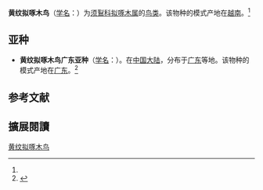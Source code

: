 {{Speciesbox
| name = 黄纹拟啄木鸟
| status = LC
| status_system = IUCN3.1
| image = Megalaima faiostricta 1838.jpg
| genus = Megalaima
| species = faiostricta
| authority = (Temminck)<ref name='id2349'>{{cite web| url =http://www.bioinfo.cn/db05/BjdwSpecies.php?action=view&id=2349| title =黄纹拟啄木鸟| work =《中国动物物种编目数据库》| publisher =中国科学院微生物研究所| author =中国科学院动物研究所| accessdate =2009-04-04| deadurl =yes| archiveurl =https://web.archive.org/web/20131203122335/http://www.bioinfo.cn/db05/BjdwSpecies.php?action=view| archivedate =2013-12-03}}</ref>
}}

'''黄纹拟啄木鸟'''（[[学名|学名]]：{{lang|la|''Megalaima faiostricta''}}）为[[须鴷科|须鴷科]][[拟啄木属|拟啄木属]]的[[鸟类|鸟类]]。该物种的模式产地在[[越南|越南]]。<ref name='id2349'/>

==亚种==
*'''黄纹拟啄木鸟广东亚种'''（[[学名|学名]]：{{lang|la|''Megalaima faiostricta praetermissa''}}）。在[[中国大陆|中国大陆]]，分布于[[广东|广东]]等地。该物种的模式产地在[[广东|广东]]。<ref name='id2350'>{{cite web| url =http://www.bioinfo.cn/db05/BjdwSpecies.php?action=view&id=2350| title =黄纹拟啄木鸟广东亚种| work =《中国动物物种编目数据库》| publisher =中国科学院微生物研究所| author =中国科学院动物研究所| accessdate =2009-04-04| deadurl =yes| archiveurl =https://web.archive.org/web/20160305072336/http://www.bioinfo.cn/db05/BjdwSpecies.php?action=view&id=2350| archivedate =2016-03-05}}</ref>

== 参考文献 ==
{{reflist}}

== 擴展閱讀 ==
{{wikispecies-inline|Megalaima faiostricta}}
{{Taxonbar|from=Q27074837}}

[[Category:拟啄木属|黄纹拟啄木鸟]]


{{鴷形目小作品}}